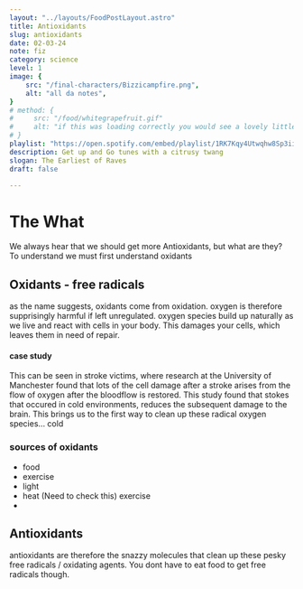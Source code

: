 ```yaml
---
layout: "../layouts/FoodPostLayout.astro"
title: Antioxidants
slug: antioxidants
date: 02-03-24
note: fiz
category: science
level: 1
image: {
    src: "/final-characters/Bizzicampfire.png",
    alt: "all da notes",
}
# method: {
#     src: "/food/whitegrapefruit.gif"
#     alt: "if this was loading correctly you would see a lovely little animation on how to make this recipe here... ohh well."
# }
playlist: "https://open.spotify.com/embed/playlist/1RK7Kqy4Utwqhw8Sp3ii5X?utm_source=generator&theme=0"
description: Get up and Go tunes with a citrusy twang
slogan: The Earliest of Raves
draft: false

---
```


# The What
We always hear that we should get more Antioxidants, but what are they? To understand we must first understand oxidants
## Oxidants - free radicals
as the name suggests, oxidants come from oxidation. oxygen is therefore supprisingly harmful if left unregulated. oxygen species build up naturally as we live and react with cells in your body. This damages your cells, which leaves them in need of repair.

#### case study
This can be seen in stroke victims, where research at the University of Manchester found that lots of the cell damage after a stroke arises from the flow of oxygen after the bloodflow is restored. This study found that stokes that occured in cold environments, reduces the subsequent damage to the brain. This brings us to the first way to clean up these radical oxygen species... cold

### sources of oxidants
- food
- exercise
- light
- heat (Need to check this) 
exercise
- 

## Antioxidants
antioxidants are therefore the snazzy molecules that clean up these pesky free radicals / oxidating agents. You dont have to eat food to get free radicals though.